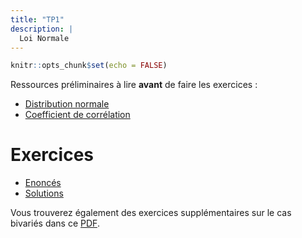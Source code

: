 ```yaml
---
title: "TP1"
description: |
  Loi Normale
---
```


```r
knitr::opts_chunk$set(echo = FALSE)
```

Ressources préliminaires à lire **avant** de faire les exercices :

- [Distribution normale](https://statsandr.com/blog/do-my-data-follow-a-normal-distribution-a-note-on-the-most-widely-used-distribution-and-how-to-test-for-normality-in-r/)
- [Coefficient de corrélation](https://statsandr.com/blog/correlation-coefficient-and-correlation-test-in-r/)

# Exercices

- [Enoncés](files/LESPO2102_TP5_enonce.pdf)
- [Solutions](files/LESPO2102_TP5_soletudiant.pdf)

Vous trouverez également des exercices supplémentaires sur le cas bivariés dans ce [PDF](files/LESPO2102_exosupp.pdf).
